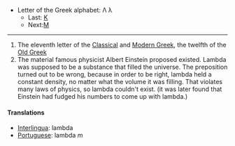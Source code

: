 *Letter of the Greek alphabet: &#923; &#955;
**Last: [[kappa|&#922;]]
**Next:[[mu|&#924;]]
----
#The eleventh letter of the [[en:Classical Greek|Classical]] and [[en:Modern Greek|Modern Greek]], the twelfth of the [[en:Old Greek|Old Greek]]
#The material famous physicist Albert Einstein proposed existed. Lambda was supposed to be a substance that filled the universe. The preposition turned out to be wrong, because in order to be right, lambda held a constant density, no matter what the volume it was filling. That violates many laws of physics, so lambda couldn't exist. (it was later found that Einstein had fudged his numbers to come up with lambda.)

==== Translations ====
*[[Interlingua]]: lambda
*[[Portuguese]]: lambda ''m''